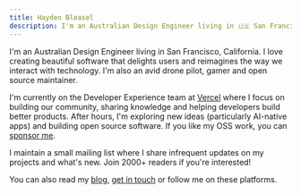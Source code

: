 ```yaml
---
title: Hayden Bleasel
description: I'm an Australian Design Engineer living in 🇺🇸 San Francisco, California.
---
```


I'm an Australian Design Engineer living in <LocationCard timezone="America/Los_Angeles">San Francisco, California</LocationCard>. I love creating beautiful software that delights users and reimagines the way we interact with technology. I'm also an avid drone pilot, gamer and open source maintainer.

I'm currently on the Developer Experience team at [Vercel](https://vercel.com) where I focus on building our community, sharing knowledge and helping developers build better products. After hours, I'm exploring new ideas (particularly AI-native apps) and building open source software. If you like my OSS work, you can [sponsor me](https://github.com/sponsors/haydenbleasel).

I maintain a small mailing list where I share infrequent updates on my projects and what's new. Join 2000+ readers if you're interested!

<MailingList />

You can also read my [blog](/blog), [get in touch](/contact) or follow me on these platforms.

<Social />

